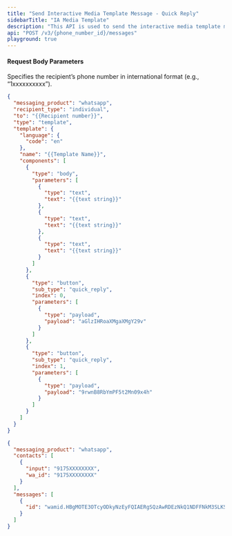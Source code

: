 ```yaml
---
title: "Send Interactive Media Template Message - Quick Reply"
sidebarTitle: "IA Media Template"
description: "This API is used to send the interactive media template message to the end user (Call To Action)."
api: "POST /v3/{phone_number_id}/messages"
playground: true
---
```


#### Request Body Parameters

<ParamField path="phone_number_id" type="string" required>
  Specifies the recipient’s phone number in international format (e.g.,
  “1xxxxxxxxxx”).
</ParamField>

<CodeGroup>

```json SampleRequest.json
{
  "messaging_product": "whatsapp",
  "recipient_type": "individual",
  "to": "{{Recipient number}}",
  "type": "template",
  "template": {
    "language": {
      "code": "en"
    },
    "name": "{{Template Name}}",
    "components": [
      {
        "type": "body",
        "parameters": [
          {
            "type": "text",
            "text": "{{text string}}"
          },
          {
            "type": "text",
            "text": "{{text string}}"
          },
          {
            "type": "text",
            "text": "{{text string}}"
          }
        ]
      },
      {
        "type": "button",
        "sub_type": "quick_reply",
        "index": 0,
        "parameters": [
          {
            "type": "payload",
            "payload": "aGlzIHRoaXMgaXMgY29v"
          }
        ]
      },
      {
        "type": "button",
        "sub_type": "quick_reply",
        "index": 1,
        "parameters": [
          {
            "type": "payload",
            "payload": "9rwnB8RbYmPF5t2Mn09x4h"
          }
        ]
      }
    ]
  }
}
```

```json SampleResponse.json
{
  "messaging_product": "whatsapp",
  "contacts": [
    {
      "input": "9175XXXXXXXX",
      "wa_id": "9175XXXXXXXX"
    }
  ],
  "messages": [
    {
      "id": "wamid.HBgMOTE3OTcyODkyNzEyFQIAERgSQzAwRDEzNkQ1NDFFNkM3SLKSA=="
    }
  ]
}
```

</CodeGroup>
